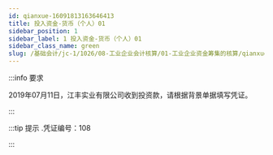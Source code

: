 ---
id: qianxue-16091813163646413
title: 投入资金-货币（个人）01
sidebar_position: 1
sidebar_label: 1 投入资金-货币（个人）01
sidebar_class_name: green
slug: /基础会计/jc-1/1026/08-工业企业会计核算/01-工业企业资金筹集的核算/qianxue-1609181234520847931/qianxue-16091813163646413/投入资金-货币（个人）01
---

:::info 要求

2019年07月11日，江丰实业有限公司收到投资款，请根据背景单据填写凭证。

:::

:::tip 提示
  .凭证编号：108 
:::
